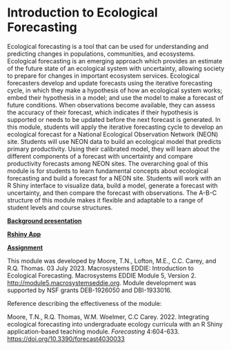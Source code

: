 # Introduction to Ecological Forecasting

Ecological forecasting is a tool that can be used for understanding and predicting changes in populations, communities, and ecosystems. Ecological forecasting is an emerging approach which provides an estimate of the future state of an ecological system with uncertainty, allowing society to prepare for changes in important ecosystem services. Ecological forecasters develop and update forecasts using the iterative forecasting cycle, in which they make a hypothesis of how an ecological system works; embed their hypothesis in a model; and use the model to make a forecast of future conditions. When observations become available, they can assess the accuracy of their forecast, which indicates if their hypothesis is supported or needs to be updated before the next forecast is generated. In this module, students will apply the iterative forecasting cycle to develop an ecological forecast for a National Ecological Observation Network (NEON) site. Students will use NEON data to build an ecological model that predicts primary productivity. Using their calibrated model, they will learn about the different components of a forecast with uncertainty and compare productivity forecasts among NEON sites. The overarching goal of this module is for students to learn fundamental concepts about ecological forecasting and build a forecast for a NEON site. Students will work with an R Shiny interface to visualize data, build a model, generate a forecast with uncertainty, and then compare the forecast with observations. The A-B-C structure of this module makes it flexible and adaptable to a range of student levels and course structures.

[**Background presentation**](https://cdn.serc.carleton.edu/files/eddie/teaching_materials/modules/instructor_powerpoint_module5.pptx)

[**Rshiny App**](https://macrosystemseddie.shinyapps.io/module5/)

[**Assignment**](https://cdn.serc.carleton.edu/files/eddie/teaching_materials/modules/student_handout_module5.docx)

This module was developed by Moore, T.N., Lofton, M.E., C.C. Carey, and R.Q. Thomas. 03 July 2023. Macrosystems EDDIE: Introduction to Ecological Forecasting. Macrosystems EDDIE Module 5, Version 2. <http://module5.macrosystemseddie.org>. Module development was supported by NSF grants DEB-1926050 and DBI-1933016.

Reference describing the effectiveness of the module:

Moore, T.N., R.Q. Thomas, W.M. Woelmer, C.C Carey. 2022. Integrating ecological forecasting into undergraduate ecology curricula with an R Shiny application-based teaching module. *Forecasting* 4:604-633. <https://doi.org/10.3390/forecast4030033>
